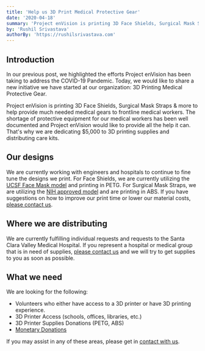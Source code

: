 ```yaml
---
title: 'Help us 3D Print Medical Protective Gear'
date: '2020-04-18'
summary: 'Project enVision is printing 3D Face Shields, Surgical Mask Straps & more to help provide much needed medical gears to frontline medical workers. We need your help!'
by: 'Rushil Srivastava'
authorBy: 'https://rushilsrivastava.com'
---
```


## Introduction

In our previous post, we highlighted the efforts Project enVision has been taking to address the COVID-19 Pandemic. Today, we would like to share a new initiative we have started at our organization: 3D Printing Medical Protective Gear.

Project enVision is printing 3D Face Shields, Surgical Mask Straps & more to help provide much needed medical gears to frontline medical workers. The shortage of protective equipment for our medical workers has been well documented and Project enVision would like to provide all the help it can. That's why we are dedicating $5,000 to 3D printing supplies and distributing care kits.

## Our designs

We are currently working with engineers and hospitals to continue to fine tune the designs we print. For Face Shields, we are currently utilizing the [UCSF Face Mask model](https://www.library.ucsf.edu/news/ucsf-3d-printed-face-shield-project/) and printing in PETG. For Surgical Mask Straps, we are utilizing the [NIH approved model](https://3dprint.nih.gov/discover/3dpx-013410) and are printing in ABS. If you have suggestions on how to improve our print time or lower our material costs, [please contact us](mailto:operations@envisionnew.org).

## Where we are distributing

We are currently fulfilling individual requests and requests to the Santa Clara Valley Medical Hospital. If you represent a hospital or medical group that is in need of supplies, [please contact us](mailto:support@envisionnew.org) and we will try to get supplies to you as soon as possible.

## What we need

We are looking for the following:

- Volunteers who either have access to a 3D printer or have 3D printing experience.
- 3D Printer Access (schools, offices, libraries, etc.)
- 3D Printer Supplies Donations (PETG, ABS)
- [Monetary Donations](https://paypal.me/envisionnew)

If you may assist in any of these areas, please get in [contact with us](mailto:support@envisionnew.org).
